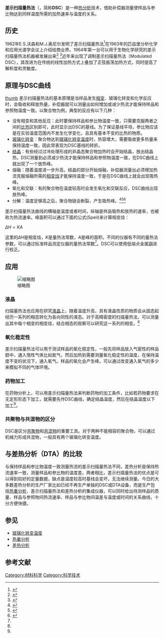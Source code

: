 {{NoteTA|G1=Science}}
{{Infobox chemical analysis
| name = 差示扫描量热法
| image = Inside DSC small.jpg
| caption =  
| acronym = DSC
| classification =[[热分析|热分析]]
| analytes = 
| manufacturers = 
| related = [[差热分析|差热分析]]<br>[[热重分析|热重分析]]
| hyphenated = 
}}
'''差示扫描量热法'''（{{lang-en|'''Differential scanning calorimetry'''}}，简称'''DSC'''）是一种[[热分析|热分析]]技术，借助补偿器测量使样品与参比物达到同样温度所需的加热速率与温度的关系。

==历史==
1962年E.S.沃森和M.J.奥尼尔发明了差示扫描量热法<ref>{{US patent|3263484}}</ref>在1963年的匹兹堡分析化学和应用光谱学会议上介绍给商业界。1964年第一台可以用于生物化学研究的差示扫描量热法机器被发展出来<ref>{{cite book|year=1975|title=Molecular biology, vol.6|place=Moscow |pages=7–33 ''(in russian)''}}</ref> <ref>{{cite book|author=Wunderlich, B. |year=1990|title=Thermal Analysis|url=https://archive.org/details/thermalanalysis0000wund |place=New York|publisher=Academic Press|pages=[https://archive.org/details/thermalanalysis0000wund/page/137 137]–140|isbn=0-12-765605-7}}</ref>近年来出现了调制差示扫描量热法（Modulated DSC），其改进为在传统的线性加热方式上叠加了正弦振荡加热方式，同时提高了解析度和灵敏度。

==原理与DSC曲线==
[[image:Crosslinking-DSC.png|thumb]]
差示扫描量热法的基本原理是当样品发生[[相变|相变]]、玻璃化转变和化学反应时，会吸收和释放热量，补偿器就可以测量出如何增加或减少热流才能保持样品和参照物温度一致。以聚合物为例，典型的反应有以下几种：
*没有相变和其他反应：此时要保持样品和参比物温度一致，只需要克服两者之间的[[比热|比热]]区别即可，此时显示出DSC的基线。为了保证基线平坦，参比物应该是在实验温度范围内不发生化学变化，且具有基本不变的比热的物质。
*[[玻璃化转变|玻璃化转变]]：聚合物达到[[玻璃化转变温度|玻璃化转变温度]]时，热容增大，需要吸收更多热量来保持温度一致，因此常表现为DSC基线的转折。
*[[结晶|结晶]]：有些经过过冷处理形成的非晶态聚合物加热时会开始结晶，放出结晶热，DSC测量到必须减少热流才能保持样品和参照物温度一致，在DSC曲线上就出现了一个放热峰。
*熔融：随着温度进一步升高，结晶的部分开始熔融，补偿器测量出必须增加热流克服熔融所需的[[相变焓|相变焓]]才能保持温度一致，于是在DSC曲线上就会出现吸热峰。
*氧化和交联：有的聚合物在温度较高时会发生氧化和交联反应，DSC曲线出现放热峰。
*分解：温度足够高之后，聚合物链会断裂，产生吸热峰。<ref name=Dean>{{cite book|author=Dean, John A.|title=The Analytical Chemistry Handbook|url=https://archive.org/details/analyticalchemis0000dean|place=New York|publisher=McGraw Hill, Inc.|year=1995|pages=15.1–15.5|isbn=0-07-016197-6}}</ref><ref name=Pugnor>{{cite book|author=Pungor, Erno|title=A Practical Guide to Instrumental Analysis|publisher=Boca Raton|place=Florida|year=1995|pages=181–191}}</ref><ref name=Skoog>{{cite book|author=Skoog, Douglas A., F. James Holler and Timothy Nieman|title=Principles of Instrumental Analysis|url=https://archive.org/details/principlesofinst0000skoo|edition=5|place=New York|year=1998|pages=[https://archive.org/details/principlesofinst0000skoo/page/805 805]–808|isbn=0-03-002078-6}}</ref>

差示扫描量热法曲线的横轴是温度或者时间，纵轴是样品吸热和放热的速率，也被称为热流速率。峰面积可以通过下面的公式(Speil)来计算相变焓：

<math>\Delta H = K A</math>

这里的<math>\Delta H</math>是相变焓，<math>K</math>是量热法常数，<math>A</math>是峰的面积。不同的仪器有不同的量热法参数，可以通过标准样品测定仪器的量热法常数<ref name=Pugnor/>。DSC可以使用低熔点金属[[铟|铟]]进行校正。

==应用==

[[File:Differential_scanning_calorimeter.jpg|缩略图]]

===液晶===
扫描量热法也应用在研究[[液晶|液晶]]上，随着温度升高，具有液晶性质的物质会从固态起经历一系列的相态转化为各向同性的液态。对于高精密度的扫描量热法，可以测量出其中每个相变的相变焓，结合相态的观察可以研究这一系列的相变。<ref name=Pugnor/>

===氧化稳定性===
差示扫描量热法可以用于测试样品的氧化稳定性，一般先将样品放入气密性的样品腔中，通入惰性气体比如氮气，然后加热到需要测量氧化稳定性的温度，在保持温度不变的状况下，通入氧气。样品的氧化会产生峰，可以通过改变通入氧气的多少来模拟不同的气体环境。

===药物加工===
在药物分析上，可以用差示扫描量热法来判断药物的加工条件，比如若药物要求在无定形形态下加工，就需要先作DSC曲线，确定结晶温度，然后在结晶温度以下加工<ref name=Pugnor/>。

===共聚物与共混物的区分===
DSC是区分[[共聚物|共聚物]]和[[共混物|共混物]]的重要工具。对于两种不能相容的聚合物，可以通过机械力形成共混物，一般具有两个玻璃化转变温度。

==与差热分析（DTA）的比较==
与保持样品和参比物温度一致测量热流的差示扫描量热法不同，差热分析是保持热流速率一致，测量样品和参比物的温度差。两者相比，差示扫描量热法的优点是可以得到较好的定量数据，缺点是温度较高时基线会变坏，无法继续测量。今日的大多数差热分析的生产厂家比如已经不再生产单独的DSC或DTA设备，而是生产包括[[热重分析|热重分析]]、差示扫描量热法和差热分析的集成仪器，可以同时给出待测样品的质量、样品与参照物间热流速率、样品与参比物间温差与温度或时间的关系曲线，十分方便快捷。

==参见==
*[[玻璃化转变温度|玻璃化转变温度]]
*[[热重分析|热重分析]]
*[[差热分析|差热分析]]

==参考文献==
{{reflist|2}}

[[Category:材料科学|Category:材料科学]]
[[Category:科学技术|Category:科学技术]]